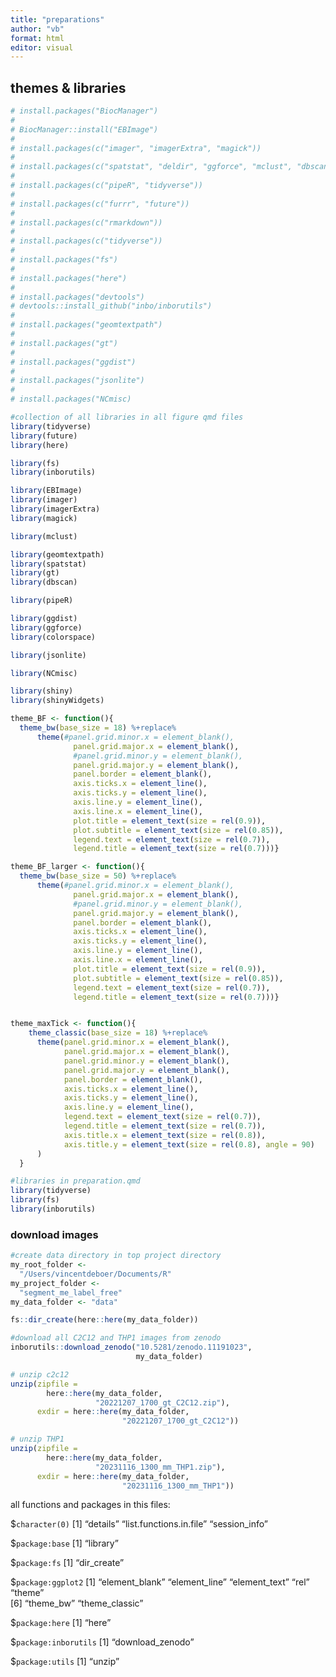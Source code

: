 ```yaml
---
title: "preparations"
author: "vb"
format: html
editor: visual
---
```


## themes & libraries

```r

# install.packages("BiocManager")
# 
# BiocManager::install("EBImage")
# 
# install.packages(c("imager", "imagerExtra", "magick"))
# 
# install.packages(c("spatstat", "deldir", "ggforce", "mclust", "dbscan"))
# 
# install.packages(c("pipeR", "tidyverse"))
# 
# install.packages(c("furrr", "future"))
# 
# install.packages(c("rmarkdown"))
# 
# install.packages(c("tidyverse"))
# 
# install.packages("fs")
# 
# install.packages("here")
# 
# install.packages("devtools")
# devtools::install_github("inbo/inborutils")
# 
# install.packages("geomtextpath")
# 
# install.packages("gt")
#
# install.packages("ggdist")
#
# install.packages("jsonlite")
#
# install.packages("NCmisc)

```

```r

#collection of all libraries in all figure qmd files
library(tidyverse)
library(future)
library(here)

library(fs)
library(inborutils)

library(EBImage)
library(imager)
library(imagerExtra)
library(magick)

library(mclust)

library(geomtextpath)
library(spatstat)
library(gt)
library(dbscan)

library(pipeR)

library(ggdist)
library(ggforce)
library(colorspace)

library(jsonlite)

library(NCmisc)

library(shiny)
library(shinyWidgets)

```

```r

theme_BF <- function(){
  theme_bw(base_size = 18) %+replace% 
      theme(#panel.grid.minor.x = element_blank(),
              panel.grid.major.x = element_blank(),
              #panel.grid.minor.y = element_blank(),
              panel.grid.major.y = element_blank(),
              panel.border = element_blank(),
              axis.ticks.x = element_line(),
              axis.ticks.y = element_line(),
              axis.line.y = element_line(),
              axis.line.x = element_line(),
              plot.title = element_text(size = rel(0.9)),
              plot.subtitle = element_text(size = rel(0.85)),
              legend.text = element_text(size = rel(0.7)),
              legend.title = element_text(size = rel(0.7)))}

theme_BF_larger <- function(){
  theme_bw(base_size = 50) %+replace% 
      theme(#panel.grid.minor.x = element_blank(),
              panel.grid.major.x = element_blank(),
              #panel.grid.minor.y = element_blank(),
              panel.grid.major.y = element_blank(),
              panel.border = element_blank(),
              axis.ticks.x = element_line(),
              axis.ticks.y = element_line(),
              axis.line.y = element_line(),
              axis.line.x = element_line(),
              plot.title = element_text(size = rel(0.9)),
              plot.subtitle = element_text(size = rel(0.85)),
              legend.text = element_text(size = rel(0.7)),
              legend.title = element_text(size = rel(0.7)))}


theme_maxTick <- function(){
    theme_classic(base_size = 18) %+replace% 
      theme(panel.grid.minor.x = element_blank(),
            panel.grid.major.x = element_blank(),
            panel.grid.minor.y = element_blank(),
            panel.grid.major.y = element_blank(),
            panel.border = element_blank(),
            axis.ticks.x = element_line(),
            axis.ticks.y = element_line(),
            axis.line.y = element_line(),
            legend.text = element_text(size = rel(0.7)),
            legend.title = element_text(size = rel(0.7)),
            axis.title.x = element_text(size = rel(0.8)),
            axis.title.y = element_text(size = rel(0.8), angle = 90)
      )
  }
```

```r

#libraries in preparation.qmd
library(tidyverse)
library(fs)
library(inborutils)

```

### download images

```r

#create data directory in top project directory
my_root_folder <- 
  "/Users/vincentdeboer/Documents/R"
my_project_folder <- 
  "segment_me_label_free"
my_data_folder <- "data"

fs::dir_create(here::here(my_data_folder))

#download all C2C12 and THP1 images from zenodo
inborutils::download_zenodo("10.5281/zenodo.11191023", 
                            my_data_folder)

# unzip c2c12
unzip(zipfile = 
        here::here(my_data_folder, 
                   "20221207_1700_gt_C2C12.zip"),
      exdir = here::here(my_data_folder, 
                         "20221207_1700_gt_C2C12"))

# unzip THP1
unzip(zipfile = 
        here::here(my_data_folder, 
                   "20231116_1300_mm_THP1.zip"),
      exdir = here::here(my_data_folder, 
                         "20231116_1300_mm_THP1"))

```



all functions and packages in this files:

$`character(0)`
[1] "details" "list.functions.in.file" "session_info"          

$`package:base`
[1] "library"

$`package:fs`
[1] "dir_create"

$`package:ggplot2`
[1] "element_blank" "element_line"  "element_text"  "rel" "theme"        
[6] "theme_bw"      "theme_classic"

$`package:here`
[1] "here"

$`package:inborutils`
[1] "download_zenodo"

$`package:utils`
[1] "unzip"

